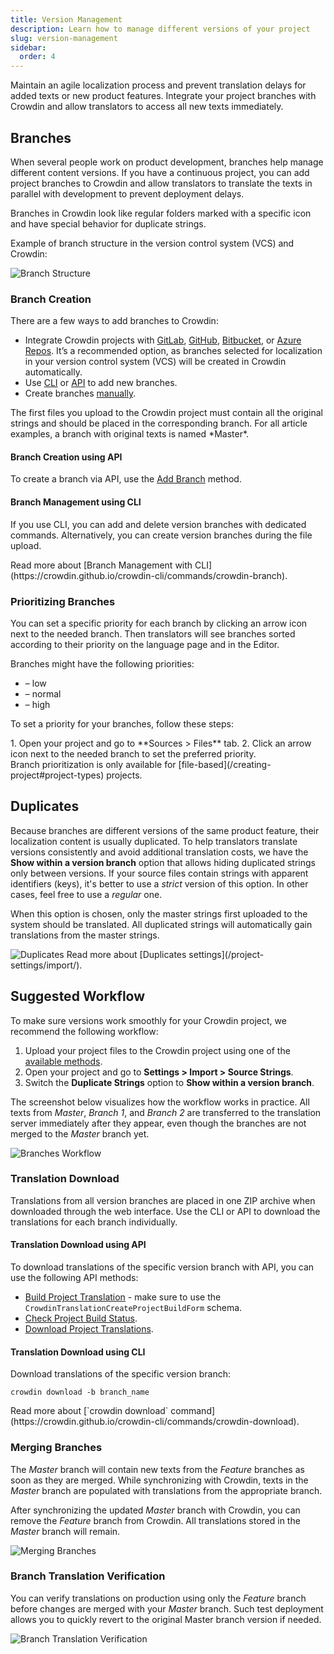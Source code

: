 ```yaml
---
title: Version Management
description: Learn how to manage different versions of your project
slug: version-management
sidebar:
  order: 4
---
```



Maintain an agile localization process and prevent translation delays for added texts or new product features. Integrate your project branches with Crowdin and allow translators to access all new texts immediately.

## Branches

When several people work on product development, branches help manage different content versions. If you have a continuous project, you can add project branches to Crowdin and allow translators to translate the texts in parallel with development to prevent deployment delays.

Branches in Crowdin look like regular folders marked with a specific icon and have special behavior for duplicate strings.

Example of branch structure in the version control system (VCS) and Crowdin:

<Image src={branchesStructure} alt="Branch Structure" class="no-shadow" />

### Branch Creation

There are a few ways to add branches to Crowdin:

* Integrate Crowdin projects with [GitLab](/gitlab-integration/), [GitHub](/github-integration/), [Bitbucket](/bitbucket-integration/), or [Azure Repos](/azure-repos-integration/). It’s a recommended option, as branches selected for localization in your version control system (VCS) will be created in Crowdin automatically.
* Use [CLI](https://crowdin.github.io/crowdin-cli/) or [API](/developer/api/) to add new branches.
* Create branches [manually](/file-management#branches-and-folders).

<Aside type="caution">
  The first files you upload to the Crowdin project must contain all the original strings and should be placed in the corresponding branch. For all article examples, a branch with original texts is named *Master*.
</Aside>

#### Branch Creation using API

To create a branch via API, use the [Add Branch](/developer/api/v2/#operation/api.projects.branches.post) method.

#### Branch Management using CLI

If you use CLI, you can add and delete version branches with dedicated commands. Alternatively, you can create version branches during the file upload.

<ReadMore>
  Read more about [Branch Management with CLI](https://crowdin.github.io/crowdin-cli/commands/crowdin-branch).
</ReadMore>

### Prioritizing Branches

You can set a specific priority for each branch by clicking an arrow icon next to the needed branch. Then translators will see branches sorted according to their priority on the language page and in the Editor.

Branches might have the following priorities:

- <Icon name="mdi:arrow-down-bold" class="inline-icon" /> – low
- <Icon name="mdi:arrow-up-bold-outline" class="inline-icon" /> – normal
- <Icon name="mdi:arrow-up-bold" class="inline-icon" /> – high

To set a priority for your branches, follow these steps:

<Steps>
  1. Open your project and go to **Sources > Files** tab.
  2. Click an arrow icon next to the needed branch to set the preferred priority.
</Steps>

<Aside>
  Branch prioritization is only available for [file-based](/creating-project#project-types) projects.
</Aside>

## Duplicates

Because branches are different versions of the same product feature, their localization content is usually duplicated. To help translators translate versions consistently and avoid additional translation costs, we have the **Show within a version branch** option that allows hiding duplicated strings only between versions. If your source files contain strings with apparent identifiers (keys), it's better to use a *strict* version of this option. In other cases, feel free to use a *regular* one.

When this option is chosen, only the master strings first uploaded to the system should be translated. All duplicated strings will automatically gain translations from the master strings.

<Image src={versionsDuplicateStrings} alt="Duplicates"/>

<ReadMore>
  Read more about [Duplicates settings](/project-settings/import/).
</ReadMore>

## Suggested Workflow

To make sure versions work smoothly for your Crowdin project, we recommend the following workflow:

1. Upload your project files to the Crowdin project using one of the [available methods](#branch-creation).
2. Open your project and go to **Settings > Import > Source Strings**.
3. Switch the **Duplicate Strings** option to **Show within a version branch**.

The screenshot below visualizes how the workflow works in practice. All texts from *Master*, *Branch 1*, and *Branch 2* are transferred to the translation server immediately after they appear, even though the branches are not merged to the *Master* branch yet.

<Image src={branchesWorkflow} alt="Branches Workflow" class="no-shadow mb-8" />

### Translation Download

Translations from all version branches are placed in one ZIP archive when downloaded through the web interface. Use the CLI or API to download the translations for each branch individually.

#### Translation Download using API

To download translations of the specific version branch with API, you can use the following API methods:

* [Build Project Translation](/developer/api/v2/#operation/api.projects.translations.builds.post) - make sure to use the `CrowdinTranslationCreateProjectBuildForm` schema.
* [Check Project Build Status](/developer/api/v2/#operation/api.projects.translations.builds.get).
* [Download Project Translations](/developer/api/v2/#operation/api.projects.translations.builds.download.download).

#### Translation Download using CLI

Download translations of the specific version branch:

```shell
crowdin download -b branch_name
```

<ReadMore>
  Read more about [`crowdin download` command](https://crowdin.github.io/crowdin-cli/commands/crowdin-download).
</ReadMore>

### Merging Branches

The *Master* branch will contain new texts from the *Feature* branches as soon as they are merged. While synchronizing with Crowdin, texts in the *Master* branch are populated with translations from the appropriate branch.

After synchronizing the updated *Master* branch with Crowdin, you can remove the *Feature* branch from Crowdin. All translations stored in the *Master* branch will remain.

<Image src={branchMerging} alt="Merging Branches" class="no-shadow mb-8" />

### Branch Translation Verification

You can verify translations on production using only the *Feature* branch before changes are merged with your *Master* branch. Such test deployment allows you to quickly revert to the original Master branch version if needed.

<Image src={branchTranslationVerification} alt="Branch Translation Verification" class="no-shadow" />

